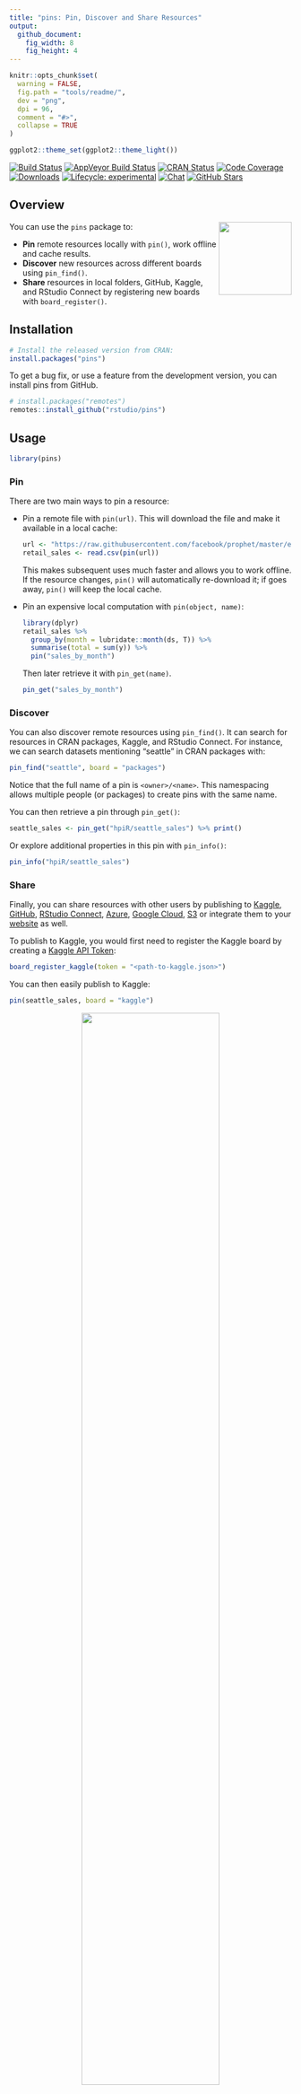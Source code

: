 ```yaml
---
title: "pins: Pin, Discover and Share Resources"
output:
  github_document:
    fig_width: 8
    fig_height: 4
---
```


```r
knitr::opts_chunk$set(
  warning = FALSE,
  fig.path = "tools/readme/", 
  dev = "png",
  dpi = 96,
  comment = "#>",
  collapse = TRUE
)

ggplot2::theme_set(ggplot2::theme_light())
```

[![Build Status](https://travis-ci.org/rstudio/pins.svg?branch=master)](https://travis-ci.org/rstudio/pins)
[![AppVeyor Build Status](https://ci.appveyor.com/api/projects/status/github/rstudio/pins?branch=master&svg=true)](https://ci.appveyor.com/project/rstudio/pins)
[![CRAN Status](https://www.r-pkg.org/badges/version/pins)](https://cran.r-project.org/package=pins)
[![Code Coverage](https://codecov.io/gh/rstudio/pins/branch/master/graph/badge.svg)](https://codecov.io/gh/rstudio/pins)
[![Downloads](https://cranlogs.r-pkg.org/badges/pins?color=blue)](https://cranlogs.r-pkg.org/)
[![Lifecycle: experimental](https://img.shields.io/badge/lifecycle-maturing-blue.svg)](https://www.tidyverse.org/lifecycle/#maturing)
[![Chat](https://badges.gitter.im/rstudio/pins.svg)](https://gitter.im/rstudio/pins?utm_source=badge&utm_medium=badge&utm_campaign=pr-badge&utm_content=badge)
[![GitHub Stars](https://img.shields.io/github/stars/rstudio/pins.svg)](https://github.com/rstudio/pins/stargazers)

## Overview

<img src="man/figures/logo.png" align="right" width="130px"/>

You can use the `pins` package to:

- **Pin** remote resources locally with `pin()`, work offline and cache results.
- **Discover** new resources across different boards using `pin_find()`.
- **Share** resources in local folders, GitHub, Kaggle, and RStudio Connect by 
  registering new boards with `board_register()`.

## Installation 

```r
# Install the released version from CRAN:
install.packages("pins")
```

To get a bug fix, or use a feature from the development version, you can install pins from GitHub.

```r
# install.packages("remotes")
remotes::install_github("rstudio/pins")
```

## Usage

```r
library(pins)
```

### Pin

There are two main ways to pin a resource:

*   Pin a remote file with `pin(url)`. This will download the file and make 
    it available in a local cache:
  
    ```r
    url <- "https://raw.githubusercontent.com/facebook/prophet/master/examples/example_retail_sales.csv"
    retail_sales <- read.csv(pin(url))
    ```
    
    This makes subsequent uses much faster and allows you to work offline. 
    If the resource changes, `pin()` will automatically re-download it; if
    goes away, `pin()` will keep the local cache.
    
*   Pin an expensive local computation with `pin(object, name)`:

    ```r
    library(dplyr)
    retail_sales %>%
      group_by(month = lubridate::month(ds, T)) %>%
      summarise(total = sum(y)) %>%
      pin("sales_by_month")
    ```
    
    Then later retrieve it with `pin_get(name)`.  
    
    ```r
    pin_get("sales_by_month")
    ```

### Discover

You can also discover remote resources using `pin_find()`. It can search for resources in CRAN packages, Kaggle, and RStudio Connect. For instance, we can search datasets mentioning "seattle" in CRAN packages with:

```r
pin_find("seattle", board = "packages")
```

Notice that the full name of a pin is `<owner>/<name>`. This namespacing allows multiple people (or packages) to create pins with the same name.

You can then retrieve a pin through `pin_get()`:

```r
seattle_sales <- pin_get("hpiR/seattle_sales") %>% print()
```

Or explore additional properties in this pin with `pin_info()`:

```r
pin_info("hpiR/seattle_sales")
```

### Share

Finally, you can share resources with other users by publishing to [Kaggle](https://rstudio.github.io/pins/articles/boards-kaggle.html), [GitHub](https://rstudio.github.io/pins/articles/boards-github.html), [RStudio Connect](https://rstudio.github.io/pins/articles/boards-rsconnect.html), [Azure](https://rstudio.github.io/pins/articles/boards-azure.html), [Google Cloud](https://rstudio.github.io/pins/articles/boards-gcloud.html), [S3](https://rstudio.github.io/pins/articles/boards-s3.html) or integrate them to your [website](https://rstudio.github.io/pins/articles/boards-websites.html) as well.

To publish to Kaggle, you would first need to register the Kaggle board by creating a [Kaggle API Token](https://www.kaggle.com/me/account):

```r
board_register_kaggle(token = "<path-to-kaggle.json>")
```

You can then easily publish to Kaggle:

```r
pin(seattle_sales, board = "kaggle")
```

<center>
  <img src="tools/readme/kaggle-uploaded-dataset.png" width="70%">
</center>

Learn more in `vignette("boards-understanding")`

### RStudio

Experimental support for `pins` was introduced in RStudio Connect 1.7.8 so that you can use [RStudio](https://www.rstudio.com/products/rstudio/) and [RStudio Connect](https://www.rstudio.com/products/connect/) to discover and share resources within your organization with ease. To enable new boards, use [RStudio's Data Connections](https://blog.rstudio.com/2017/08/16/rstudio-preview-connections/) to start a new 'pins' connection and then select which board to connect to:

<center>
  <img src="tools/readme/rstudio-connect-board.png" width="70%">
</center>

Once connected, you can use the connections pane to track the pins you own and preview them with ease. Notice that one connection is created for each board.

<center>
  <img src="tools/readme/rstudio-explore-pins.png" width="50%">
</center>

To **discover** remote resources, simply expand the "Addins" menu and select "Find Pin" from the dropdown. This addin allows you to search for pins across all boards, or scope your search to particular ones as well:

<center>
  <img src="tools/readme/rstudio-discover-pins.png" width="60%">
</center>

You can then **share** local resources using the RStudio Connect board. Lets use `dplyr` and the `hpiR_seattle_sales` pin to analyze this further and then pin our results in RStudio Connect.

```r
board_register_rsconnect(name = "myrsc")
```
```r
seattle_sales %>%
  group_by(baths = ceiling(baths)) %>%
  summarise(sale = floor(mean(sale_price))) %>%
  pin("sales-by-baths", board = "myrsc")
```

After a pin is published, you can then browse to the pin's content from the RStudio Connect web interface.

<center>
  <img src="tools/readme/rstudio-share-resources.png" width="90%">
</center>

You can now set the appropriate permissions in RStudio Connect, and voila! From now on, those with access can make use of this remote file locally!

For instance, a colleague can reuse the `sales-by-baths` pin by retrieving it from RStudio Connect and visualize its contents using ggplot2:

```r
library(ggplot2)
board_register_rsconnect(name = "myrsc")

pin_get("sales-by-baths", board = "myrsc") %>%
  ggplot(aes(x = baths, y = sale)) +
  geom_point() + 
  geom_smooth(method = 'lm', formula = y ~ exp(x))
```

Pins can also be automated using scheduled R Markdown. This makes it much easier to create Shiny applications that rely on scheduled data updates or to share prepared resources across multiple pieces of content. You no longer have to fuss with file paths on RStudio Connect, mysterious resource URLs, or redeploying application code just to update a dataset!

### Python

Experimental support for pins is also available in Python. However, since the Python interface currently makes use of the R package, the R runtime needs to be installed when using pins from Python. To get started, first install the pins module:

```bash
pip install git+https://github.com/rstudio/pins.git@v0.2.0#subdirectory=python
```

Followed by using `pins` from Python:

```python
import pandas as pd
pd.set_option('display.max_rows', 10)
```
```python
import pins
pins.pin_get("hpiR/seattle_sales")
```

Please make sure to ~~pin~~ visit, [rstudio.github.io/pins](https://rstudio.github.io/pins/index.html), where you will find detailed documentation and additional resources.
